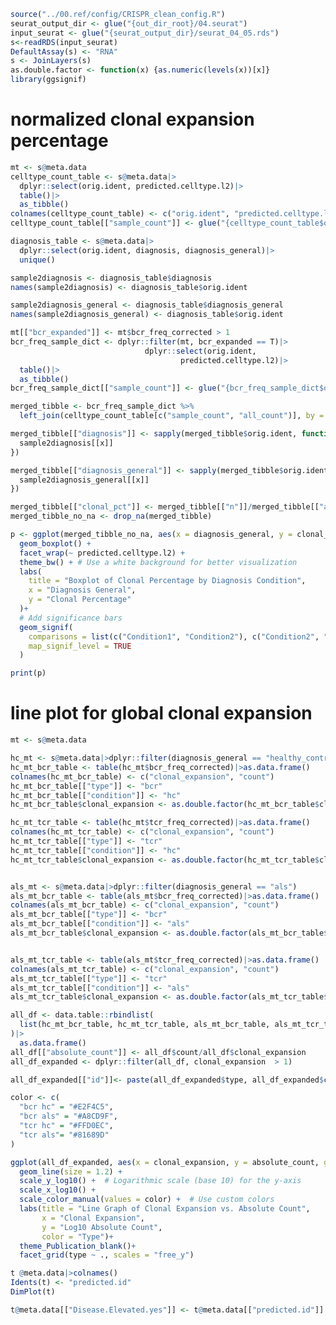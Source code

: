 ```r
source("../00.ref/config/CRISPR_clean_config.R")
seurat_output_dir <- glue("{out_dir_root}/04.seurat")
input_seurat <- glue("{seurat_output_dir}/seurat_04_05.rds")
s<-readRDS(input_seurat)
DefaultAssay(s) <- "RNA"
s <- JoinLayers(s)
as.double.factor <- function(x) {as.numeric(levels(x))[x]}
library(ggsignif)


```

# normalized clonal expansion percentage 
```r
mt <- s@meta.data
celltype_count_table <- s@meta.data|>
  dplyr::select(orig.ident, predicted.celltype.l2)|>
  table()|>
  as_tibble()
colnames(celltype_count_table) <- c("orig.ident", "predicted.celltype.l2", "all_count")
celltype_count_table[["sample_count"]] <- glue("{celltype_count_table$orig.ident}__{celltype_count_table$predicted.celltype.l2}")

diagnosis_table <- s@meta.data|>
  dplyr::select(orig.ident, diagnosis, diagnosis_general)|>
  unique()

sample2diagnosis <- diagnosis_table$diagnosis
names(sample2diagnosis) <- diagnosis_table$orig.ident

sample2diagnosis_general <- diagnosis_table$diagnosis_general
names(sample2diagnosis_general) <- diagnosis_table$orig.ident

mt[["bcr_expanded"]] <- mt$bcr_freq_corrected > 1
bcr_freq_sample_dict <- dplyr::filter(mt, bcr_expanded == T)|>
                              dplyr::select(orig.ident,
                                      predicted.celltype.l2)|>
  table()|>
  as_tibble()
bcr_freq_sample_dict[["sample_count"]] <- glue("{bcr_freq_sample_dict$orig.ident}__{bcr_freq_sample_dict$predicted.celltype.l2}")

merged_tibble <- bcr_freq_sample_dict %>%
  left_join(celltype_count_table[c("sample_count", "all_count")], by = "sample_count")

merged_tibble[["diagnosis"]] <- sapply(merged_tibble$orig.ident, function(x){
  sample2diagnosis[[x]]
})

merged_tibble[["diagnosis_general"]] <- sapply(merged_tibble$orig.ident, function(x){
  sample2diagnosis_general[[x]]
})

merged_tibble[["clonal_pct"]] <- merged_tibble[["n"]]/merged_tibble[["all_count"]]
merged_tibble_no_na <- drop_na(merged_tibble)

p <- ggplot(merged_tibble_no_na, aes(x = diagnosis_general, y = clonal_pct)) +
  geom_boxplot() +
  facet_wrap(~ predicted.celltype.l2) +
  theme_bw() + # Use a white background for better visualization
  labs(
    title = "Boxplot of Clonal Percentage by Diagnosis Condition",
    x = "Diagnosis General",
    y = "Clonal Percentage"
  )+
  # Add significance bars
  geom_signif(
    comparisons = list(c("Condition1", "Condition2"), c("Condition2", "Condition3")),
    map_signif_level = TRUE
  )

print(p)
```


# line plot for global clonal expansion 
```r
mt <- s@meta.data

hc_mt <- s@meta.data|>dplyr::filter(diagnosis_general == "healthy_control")
hc_mt_bcr_table <- table(hc_mt$bcr_freq_corrected)|>as.data.frame()
colnames(hc_mt_bcr_table) <- c("clonal_expansion", "count")
hc_mt_bcr_table[["type"]] <- "bcr"
hc_mt_bcr_table[["condition"]] <- "hc"
hc_mt_bcr_table$clonal_expansion <- as.double.factor(hc_mt_bcr_table$clonal_expansion)

hc_mt_tcr_table <- table(hc_mt$tcr_freq_corrected)|>as.data.frame()
colnames(hc_mt_tcr_table) <- c("clonal_expansion", "count")
hc_mt_tcr_table[["type"]] <- "tcr"
hc_mt_tcr_table[["condition"]] <- "hc"
hc_mt_tcr_table$clonal_expansion <- as.double.factor(hc_mt_tcr_table$clonal_expansion)


als_mt <- s@meta.data|>dplyr::filter(diagnosis_general == "als")
als_mt_bcr_table <- table(als_mt$bcr_freq_corrected)|>as.data.frame()
colnames(als_mt_bcr_table) <- c("clonal_expansion", "count")
als_mt_bcr_table[["type"]] <- "bcr"
als_mt_bcr_table[["condition"]] <- "als"
als_mt_bcr_table$clonal_expansion <- as.double.factor(als_mt_bcr_table$clonal_expansion)


als_mt_tcr_table <- table(als_mt$tcr_freq_corrected)|>as.data.frame()
colnames(als_mt_tcr_table) <- c("clonal_expansion", "count")
als_mt_tcr_table[["type"]] <- "tcr"
als_mt_tcr_table[["condition"]] <- "als"
als_mt_tcr_table$clonal_expansion <- as.double.factor(als_mt_tcr_table$clonal_expansion)

all_df <- data.table::rbindlist(
  list(hc_mt_bcr_table, hc_mt_tcr_table, als_mt_bcr_table, als_mt_tcr_table)
)|>
  as.data.frame()
all_df[["absolute_count"]] <- all_df$count/all_df$clonal_expansion
all_df_expanded <- dplyr::filter(all_df, clonal_expansion  > 1)

all_df_expanded[["id"]]<- paste(all_df_expanded$type, all_df_expanded$condition)

color <- c(
  "bcr hc" = "#E2F4C5",
  "bcr als" = "#A8CD9F",
  "tcr hc" = "#FFD0EC",
  "tcr als"= "#81689D"
)

ggplot(all_df_expanded, aes(x = clonal_expansion, y = absolute_count, group = type, color = id)) +
  geom_line(size = 1.2) +
  scale_y_log10() +  # Logarithmic scale (base 10) for the y-axis
  scale_x_log10() +
  scale_color_manual(values = color) +  # Use custom colors
  labs(title = "Line Graph of Clonal Expansion vs. Absolute Count",
       x = "Clonal Expansion",
       y = "Log10 Absolute Count",
       color = "Type")+
  theme_Publication_blank()+
  facet_grid(type ~ ., scales = "free_y")
```


















```r
t @meta.data|>colnames()
Idents(t) <- "predicted.id"
DimPlot(t)

t@meta.data[["Disease.Elevated.yes"]] <- t@meta.data[["predicted.id"]] == "Disease-Elevated"
```

